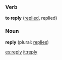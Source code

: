 ===Verb===
'''to reply''' ([[replied]], replied)

===Noun===
'''reply''' (plural: [[replies]])

[[es:reply]]
[[it:reply]]